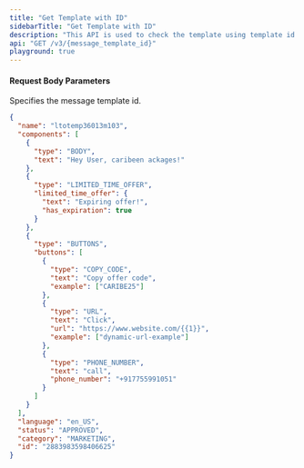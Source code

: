 ```yaml
---
title: "Get Template with ID"
sidebarTitle: "Get Template with ID"
description: "This API is used to check the template using template id."
api: "GET /v3/{message_template_id}"
playground: true
---
```


#### Request Body Parameters

<ParamField path="message_template_id" type="string" required>
  Specifies the message template id.
</ParamField>

<CodeGroup>

```json SampleResponse.json
{
  "name": "ltotemp36013m103",
  "components": [
    {
      "type": "BODY",
      "text": "Hey User, caribeen ackages!"
    },
    {
      "type": "LIMITED_TIME_OFFER",
      "limited_time_offer": {
        "text": "Expiring offer!",
        "has_expiration": true
      }
    },
    {
      "type": "BUTTONS",
      "buttons": [
        {
          "type": "COPY_CODE",
          "text": "Copy offer code",
          "example": ["CARIBE25"]
        },
        {
          "type": "URL",
          "text": "Click",
          "url": "https://www.website.com/{{1}}",
          "example": ["dynamic-url-example"]
        },
        {
          "type": "PHONE_NUMBER",
          "text": "call",
          "phone_number": "+917755991051"
        }
      ]
    }
  ],
  "language": "en_US",
  "status": "APPROVED",
  "category": "MARKETING",
  "id": "2883983598406625"
}
```

</CodeGroup>
